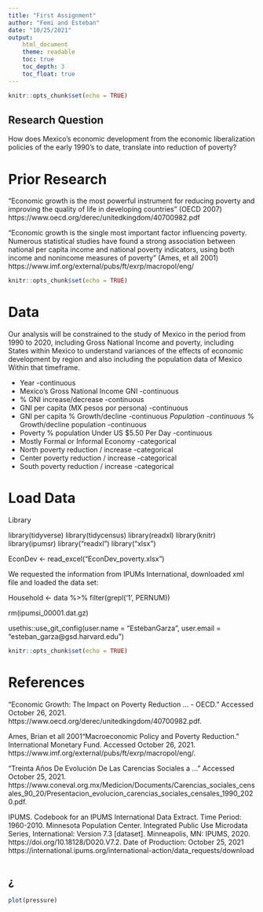 ```yaml
---
title: "First Assignment"
author: "Femi and Esteban"
date: "10/25/2021"
output: 
    html_document
    theme: readable
    toc: true
    toc_depth: 3
    toc_float: true
---
```




```r
knitr::opts_chunk$set(echo = TRUE)
```

## Research Question

How does Mexico’s economic development from the economic liberalization policies of the early 1990’s to date, translate into reduction of poverty?

# Prior Research

“Economic growth is the most powerful instrument for reducing poverty and improving the quality of life in developing countries” (OECD 2007)
https://www.oecd.org/derec/unitedkingdom/40700982.pdf
 
“Economic growth is the single most important factor influencing poverty. Numerous statistical studies have found a strong association between national per capita income and national poverty indicators, using both income and nonincome measures of poverty” (Ames, et all 2001)
https://www.imf.org/external/pubs/ft/exrp/macropol/eng/

```r
knitr::opts_chunk$set(echo = TRUE)
```

# Data

Our analysis will be constrained to the study of Mexico in the period from 1990 to 2020, including Gross National Income and poverty, including States within Mexico to understand variances of the effects of economic development by region and also including the population data of Mexico Within that timeframe.


* Year -continuous
* Mexico's Gross National Income GNI -continuous 
* % GNI increase/decrease -continuous
* GNI per capita (MX pesos por persona) -continuous
* GNI per capita % Growth/decline  -continuous
*Population -continuous
*% Growth/decline population -continuous
* Poverty  % population Under US $5.50 Per Day -continuous
* Mostly Formal or Informal Economy -categorical
* North poverty reduction / increase -categorical
* Center poverty reduction / increase -categorical
* South poverty reduction / increase  -categorical





# Load Data

Library

library(tidyverse)
library(tidycensus)
library(readxl)
library(knitr)
library(ipumsr)
library("readxl")
library("xlsx")


EconDev <- read_excel("EconDev_poverty.xlsx")



We requested the information from IPUMs International, downloaded xml file and loaded the data set: 


Household <- data %>% filter(grepl('1', PERNUM))

rm(ipumsi_00001.dat.gz)

usethis::use_git_config(user.name = "EstebanGarza", user.email = "esteban_garza@gsd.harvard.edu")

```r
knitr::opts_chunk$set(echo = TRUE)
```

# References


“Economic Growth: The Impact on Poverty Reduction ... - OECD.” Accessed October 26, 2021. https://www.oecd.org/derec/unitedkingdom/40700982.pdf. 

Ames, Brian et all 2001“Macroeconomic Policy and Poverty Reduction.” International Monetary Fund. Accessed October 26, 2021. https://www.imf.org/external/pubs/ft/exrp/macropol/eng/. 

“Treinta Años De Evolución De Las Carencias Sociales a ...” Accessed October 25, 2021. https://www.coneval.org.mx/Medicion/Documents/Carencias_sociales_censales_90_20/Presentacion_evolucion_carencias_sociales_censales_1990_2020.pdf. 

IPUMS. Codebook for an IPUMS International Data Extract. Time Period:	1960-2010. Minnesota Population Center. Integrated Public Use Microdata Series, International: Version 7.3 [dataset]. Minneapolis, MN: IPUMS, 2020. https://doi.org/10.18128/D020.V7.2. Date of Production:	October 25, 2021 https://international.ipums.org/international-action/data_requests/download


```r



```

## ¿

```r
plot(pressure)
```


